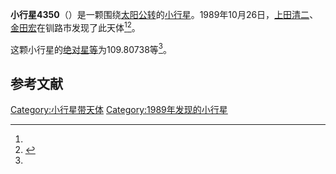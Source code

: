 {{Infobox planet
| bgcolour = #FFFFC0
| name = 4350 Shibecha
| symbol = 
| image = 
| caption = 
| discovery = yes
| discovery_ref = 
| discoverer = [[上田清二|上田清二]]、[[金田宏|金田宏]]
| discovery_site = [[钏路市|钏路市]] 
| discovered = 1989年10月26日
| designations = yes
| mp_name = 
| named_after = 
| alt_names = 1989 UG1/ 1951 YC1 / 1972 TS4 / 1972 VO / 1978 EX6 / 1980 TR1 / 1987 KJ
| mp_category = [[主带小行星|主带小行星]]
| orbit_ref = <ref name="a">[http://ssd.jpl.nasa.gov/sbdb.cgi?sstr=4350 4350 Shibecha] {{Wayback|url=http://ssd.jpl.nasa.gov/sbdb.cgi?sstr=4350 |date=20210813074712 }}，小行星數據庫瀏覽器（JPL Small-Body Database Browser）－[[美国国家航空航天局|美国国家航空航天局]]喷气推进实验室</ref>
| epoch = 2456400.5 (2013年4月18日更新)
| aphelion = {{convert|3.1333999|AU|km|3|abbr=on|lk=out}}
| perihelion = {{convert|2.1216895|AU|km|3|abbr=on}}
| semimajor = {{convert|2.6275447|AU|km|3|abbr=on}}
| eccentricity = 0.1925201
| period = 1555.69189 [[日|日]]<br />4.26[[儒略年|儒略年]]
| avg_speed = 
| inclination = 13.69078
| asc_node = 32.40897
| mean_anomaly = 
| arg_peri = 109.80738
| satellites = 
| physical_characteristics = yes
| dimensions = 
| mass = 
| density = 
| surface_grav = 
| escape_velocity = 
| sidereal_day = 
| axial_tilt = 
| pole_ecliptic_lat = 
| pole_ecliptic_lon = 
| albedo = 
| temperatures= 
| temp_name1 = 
| mean_temp_1 = 
| max_temp_1 = 
| temp_name2 = 
| max_temp_2 = 
| spectral_type = 
| abs_magnitude = 109.80738
}}

'''小行星4350'''（{{lang-en|4350 Shibecha}}）是一颗围绕[[太阳|太阳]][[公转|公转]]的[[小行星|小行星]]。1989年10月26日，[[上田清二|上田清二]]、[[金田宏|金田宏]]在钏路市发现了此天体<ref name="a" /><ref>{{cite news|title=小行星列表|url=http://cfa-www.harvard.edu/iau/lists/NumberedMPs.txt|accessdate=2013-07-08|newspaper=哈佛大学|archive-date=2008-05-17|archive-url=https://web.archive.org/web/20080517010638/http://cfa-www.harvard.edu/iau/lists/NumberedMPs.txt|dead-url=no}}</ref>。

这颗小行星的[[绝对星等|绝对星等]]为109.80738等<ref name="a" />。

==参考文献==
{{reflist}}
{{Minor Planet Number|[[小行星4349|小行星4349]]|[[小行星4351|小行星4351]]}}

{{小天体}}

[[Category:小行星带天体|Category:小行星带天体]]
[[Category:1989年发现的小行星|Category:1989年发现的小行星]]

{{asteroid-stub}}